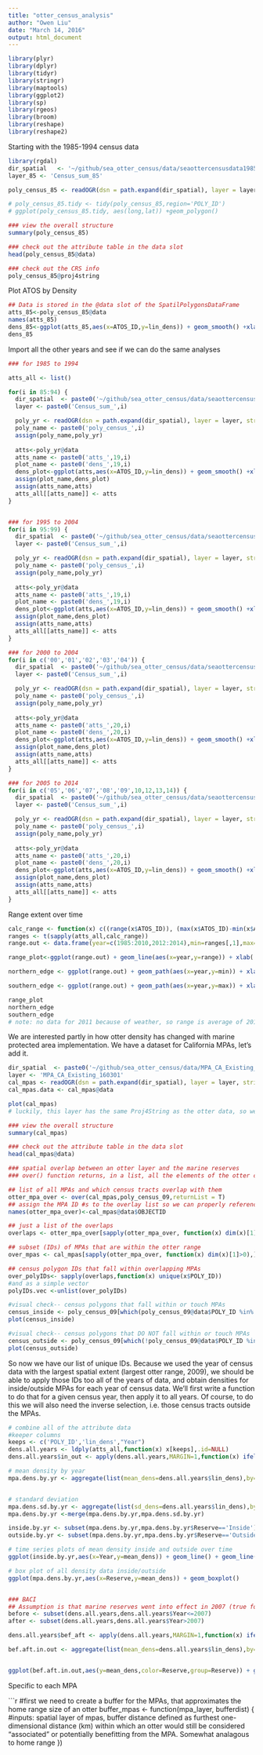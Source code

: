 ```yaml
---
title: "otter_census_analysis"
author: "Owen Liu"
date: "March 14, 2016"
output: html_document
---
```


```r
library(plyr)
library(dplyr)
library(tidyr)
library(stringr)
library(maptools)
library(ggplot2)
library(sp)
library(rgeos)
library(broom)
library(reshape)
library(reshape2)
```


Starting with the 1985-1994 census data
```r
library(rgdal)
dir_spatial   <- '~/github/sea_otter_census/data/seaottercensusdata1985_1994/sp85' 
layer_85 <- 'Census_sum_85'

poly_census_85 <- readOGR(dsn = path.expand(dir_spatial), layer = layer_85, stringsAsFactors = FALSE)

# poly_census_85.tidy <- tidy(poly_census_85,region='POLY_ID')
# ggplot(poly_census_85.tidy, aes(long,lat)) +geom_polygon()
```


```r
### view the overall structure
summary(poly_census_85)

### check out the attribute table in the data slot
head(poly_census_85@data)

### check out the CRS info
poly_census_85@proj4string
```

Plot ATOS by Density
```r
## Data is stored in the @data slot of the SpatilPolygonsDataFrame
atts_85<-poly_census_85@data
names(atts_85)
dens_85<-ggplot(atts_85,aes(x=ATOS_ID,y=lin_dens)) + geom_smooth() +xlab('Census section (North to South)') +ylab('Density per km coastline') +ggtitle('Otter Density by Latitude')
dens_85
```

Import all the other years and see if we can do the same analyses
```r

### for 1985 to 1994

atts_all <- list()

for(i in 85:94) {
  dir_spatial  <- paste0('~/github/sea_otter_census/data/seaottercensusdata1985_1994/sp',i)
  layer <- paste0('Census_sum_',i)

  poly_yr <- readOGR(dsn = path.expand(dir_spatial), layer = layer, stringsAsFactors = FALSE)
  poly_name <- paste0('poly_census_',i)
  assign(poly_name,poly_yr)
  
  atts<-poly_yr@data
  atts_name <- paste0('atts_',19,i)
  plot_name <- paste0('dens_',19,i)
  dens_plot<-ggplot(atts,aes(x=ATOS_ID,y=lin_dens)) + geom_smooth() +xlab('Census section (North to South)') +ylab('Density per km coastline') +ggtitle(paste0('Otter Density by Latitude, Year: ',i)) +ylim(c(0,5))
  assign(plot_name,dens_plot)
  assign(atts_name,atts)
  atts_all[[atts_name]] <- atts
}


### for 1995 to 2004
for(i in 95:99) {
  dir_spatial  <- paste0('~/github/sea_otter_census/data/seaottercensusdata1995_2004/sp',i)
  layer <- paste0('Census_sum_',i)

  poly_yr <- readOGR(dsn = path.expand(dir_spatial), layer = layer, stringsAsFactors = FALSE)
  poly_name <- paste0('poly_census_',i)
  assign(poly_name,poly_yr)
  
  atts<-poly_yr@data
  atts_name <- paste0('atts_',19,i)
  plot_name <- paste0('dens_',19,i)
  dens_plot<-ggplot(atts,aes(x=ATOS_ID,y=lin_dens)) + geom_smooth() +xlab('Census section (North to South)') +ylab('Density per km coastline') +ggtitle(paste0('Otter Density by Latitude, Year: ',i)) +ylim(c(0,5))
  assign(plot_name,dens_plot)
  assign(atts_name,atts)
  atts_all[[atts_name]] <- atts
}

### for 2000 to 2004
for(i in c('00','01','02','03','04')) {
  dir_spatial  <- paste0('~/github/sea_otter_census/data/seaottercensusdata1995_2004/sp',i)
  layer <- paste0('Census_sum_',i)

  poly_yr <- readOGR(dsn = path.expand(dir_spatial), layer = layer, stringsAsFactors = FALSE)
  poly_name <- paste0('poly_census_',i)
  assign(poly_name,poly_yr)
  
  atts<-poly_yr@data
  atts_name <- paste0('atts_',20,i)
  plot_name <- paste0('dens_',20,i)
  dens_plot<-ggplot(atts,aes(x=ATOS_ID,y=lin_dens)) + geom_smooth() +xlab('Census section (North to South)') +ylab('Density per km coastline') +ggtitle(paste0('Otter Density by Latitude, Year: ',i)) +ylim(c(0,5))
  assign(plot_name,dens_plot)
  assign(atts_name,atts)
  atts_all[[atts_name]] <- atts
}

### for 2005 to 2014
for(i in c('05','06','07','08','09',10,12,13,14)) {
  dir_spatial  <- paste0('~/github/sea_otter_census/data/seaottercensusdata2005_2014/sp',i)
  layer <- paste0('Census_sum_',i)

  poly_yr <- readOGR(dsn = path.expand(dir_spatial), layer = layer, stringsAsFactors = FALSE)
  poly_name <- paste0('poly_census_',i)
  assign(poly_name,poly_yr)
  
  atts<-poly_yr@data
  atts_name <- paste0('atts_',20,i)
  plot_name <- paste0('dens_',20,i)
  dens_plot<-ggplot(atts,aes(x=ATOS_ID,y=lin_dens)) + geom_smooth() +xlab('Census section (North to South)') +ylab('Density per km coastline') +ggtitle(paste0('Otter Density by Latitude, Year: ',i)) +ylim(c(0,5))
  assign(plot_name,dens_plot)
  assign(atts_name,atts)
  atts_all[[atts_name]] <- atts
}
```

Range extent over time

```r
calc_range <- function(x) c((range(x$ATOS_ID)), (max(x$ATOS_ID)-min(x$ATOS_ID))/2)
ranges <- t(sapply(atts_all,calc_range))
range.out <- data.frame(year=c(1985:2010,2012:2014),min=ranges[,1],max=ranges[,2],range=ranges[,3])

range_plot<-ggplot(range.out) + geom_line(aes(x=year,y=range)) + xlab('Year')+ylab('Range Extent, km of coastline') +ggtitle('Total Range Extent by Year, 1985-2014')

northern_edge <- ggplot(range.out) + geom_path(aes(x=year,y=min)) + xlab('Year')+ylab('Northern Range Limit (most northerly ATOS point') +ggtitle('Northern Extent of Range by Year, 1985-2014') + scale_y_reverse()

southern_edge <- ggplot(range.out) + geom_path(aes(x=year,y=max)) + xlab('Year')+ylab('Southern Range Limit (most southerly ATOS point)') +ggtitle('Southern Extent of Range by Year, 1985-2014')

range_plot
northern_edge
southern_edge
# note: no data for 2011 because of weather, so range is average of 2013 and 2014

```


We are interested partly in how otter density has changed with marine protected area implementation.  We have a dataset for California MPAs, let's add it.

```r
dir_spatial  <- paste0('~/github/sea_otter_census/data/MPA_CA_Existing_160301')
layer <- 'MPA_CA_Existing_160301'
cal_mpas <- readOGR(dsn = path.expand(dir_spatial), layer = layer, stringsAsFactors = FALSE)
cal_mpas.data <- cal_mpas@data

plot(cal_mpas)
# luckily, this layer has the same Proj4String as the otter data, so we don't have to worry as much about spatial congruence of the layers

### view the overall structure
summary(cal_mpas)

### check out the attribute table in the data slot
head(cal_mpas@data)

### spatial overlap between an otter layer and the marine reserves
### over() function returns, in a list, all the elements of the otter census that touch or overlap any of the mpas, then we extract only the overlapping IDs and use the unique overlapping POLY_IDs as our index of otter census tracts that are associated with marine reserves.

## list of all MPAs and which census tracts overlap with them
otter_mpa_over <- over(cal_mpas,poly_census_09,returnList = T)
## assign the MPA ID #s to the overlay list so we can properly reference them later
names(otter_mpa_over)<-cal_mpas@data$OBJECTID

## just a list of the overlaps
overlaps <- otter_mpa_over[sapply(otter_mpa_over, function(x) dim(x)[1]) > 0]

## subset (IDs) of MPAs that are within the otter range
over_mpas <- cal_mpas[sapply(otter_mpa_over, function(x) dim(x)[1]>0),]

## census polygon IDs that fall within overlapping MPAs
over_polyIDs<- sapply(overlaps,function(x) unique(x$POLY_ID))
#and as a simple vector
polyIDs.vec <-unlist(over_polyIDs)

#visual check-- census polygons that fall within or touch MPAs
census_inside <- poly_census_09[which(poly_census_09@data$POLY_ID %in% polyIDs.vec),]
plot(census_inside)

#visual check-- census polygons that DO NOT fall within or touch MPAs
census_outside <- poly_census_09[which(!poly_census_09@data$POLY_ID %in% polyIDs.vec),]
plot(census_outside)


```

So now we have our list of unique IDs.  Because we used the year of census data with the largest spatial extent (largest otter range, 2009), we should be able to apply those IDs too all of the years of data, and obtain densities for inside/outside MPAs for each year of census data.  We'll first write a function to do that for a given census year, then apply it to all years.  Of course, to do this we will also need the inverse selection, i.e. those census tracts outside the MPAs.

```r

# combine all of the attribute data
#keeper columns
keeps <- c('POLY_ID','lin_dens',"Year")
dens.all.years <- ldply(atts_all,function(x) x[keeps],.id=NULL)
dens.all.years$in_out <- apply(dens.all.years,MARGIN=1,function(x) ifelse(x["POLY_ID"] %in% polyIDs.vec, 'Inside',"Outside"))

# mean density by year
mpa.dens.by.yr <- aggregate(list(mean_dens=dens.all.years$lin_dens),by=list(Year=dens.all.years$Year,Reserve=dens.all.years$in_out),FUN=mean)


# standard deviation
mpa.dens.sd.by.yr <- aggregate(list(sd_dens=dens.all.years$lin_dens),by=list(Year=dens.all.years$Year,Reserve=dens.all.years$in_out),FUN=sd)
mpa.dens.by.yr <-merge(mpa.dens.by.yr,mpa.dens.sd.by.yr)

inside.by.yr <- subset(mpa.dens.by.yr,mpa.dens.by.yr$Reserve=='Inside')
outside.by.yr <- subset(mpa.dens.by.yr,mpa.dens.by.yr$Reserve=='Outside')

# time series plots of mean density inside and outside over time
ggplot(inside.by.yr,aes(x=Year,y=mean_dens)) + geom_line() + geom_line(data=outside.by.yr, col='blue')

# box plot of all density data inside/outside
ggplot(mpa.dens.by.yr,aes(x=Reserve,y=mean_dens)) + geom_boxplot()


### BACI
## Assumption is that marine reserves went into effect in 2007 (true for most central coast MPAs)
before <- subset(dens.all.years,dens.all.years$Year<=2007)
after <- subset(dens.all.years,dens.all.years$Year>2007)

dens.all.years$bef_aft <- apply(dens.all.years,MARGIN=1,function(x) ifelse(x["Year"] < 2008, 'Before',"After"))

bef.aft.in.out <- aggregate(list(mean_dens=dens.all.years$lin_dens),by=list(Reserve=dens.all.years$in_out, Period=dens.all.years$bef_aft),FUN=mean)


ggplot(bef.aft.in.out,aes(y=mean_dens,color=Reserve,group=Reserve)) + geom_line(aes(x=Period)) +ylab('Mean Density')

```

Specific to each MPA

```r

#first we need to create a buffer for the MPAs, that approximates the home range size of an otter
buffer_mpas <- function(mpa_layer, bufferdist) {
  #inputs: spatial layer of mpas, buffer distance defined as furthest one-dimensional distance (km) within which an otter would still be considered "associated" or potentially benefitting from the MPA. Somewhat analagous to home range
})